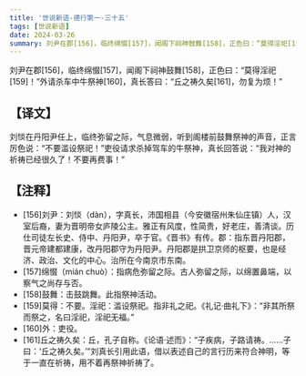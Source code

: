 ```yaml
---
title: '世说新语-德行第一-三十五'
tags: [世说新语]
date: 2024-03-26
summary: 刘尹在郡[156]，临终绵惙[157]，闻阁下祠神鼓舞[158]，正色曰：“莫得淫祀[159]！
---
```


 刘尹在郡[156]，临终绵惙[157]，闻阁下祠神鼓舞[158]，正色曰：“莫得淫祀[159]！”外请杀车中牛祭神[160]，真长答曰：“丘之祷久矣[161]，勿复为烦！”

## 【译文】

刘惔在丹阳尹任上，临终弥留之际，气息微弱，听到阁楼前鼓舞祭神的声音，正言厉色说：“不要滥设祭祀！”吏役请求杀掉驾车的牛祭神，真长回答说：“我对神的祈祷已经很久了！不要再费事！”

## 【注释】

- [156]刘尹：刘惔（dàn），字真长，沛国相县（今安徽宿州朱仙庄镇）人，汉室后裔，妻为晋明帝女庐陵公主。雅正有风度，性简贵，好老庄，善清谈。历仕司徒左长史、侍中、丹阳尹，卒于官。《晋书》有传。郡：指东晋丹阳郡，晋元帝建都建康，改丹阳郡守为丹阳尹。丹阳郡是拱卫京师的枢要，也是经济、政治、文化的中心。治所在今南京市东南。
- [157]绵惙（mián chuò）：指病危弥留之际。古人弥留之际，以绵置鼻端，以察气之尚存与否。
- [158]鼓舞：击鼓跳舞。此指祭神活动。
- [159]莫得：不要。淫祀：滥设祭祀。指非礼之祀。《礼记·曲礼下》：“非其所祭而祭之，名曰淫祀，淫祀无福。”
- [160]外：吏役。
- [161]丘之祷久矣：丘，孔子自称。《论语·述而》：“子疾病，子路请祷。……子曰：‘丘之祷久矣。’”刘真长引用此语，借以表述自己的言行历来符合神明，等于一直在祈祷，用不着再祭神祈祷了。